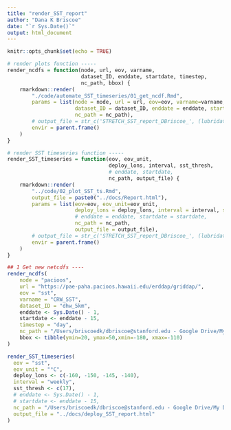 ```yaml
---
title: "render_SST_report"
author: "Dana K Briscoe"
date: "`r Sys.Date()`"
output: html_document
---
```


```r
knitr::opts_chunk$set(echo = TRUE)
```

```r
# render plots function -----
render_ncdfs = function(node, url, eov, varname,
                        dataset_ID, enddate, startdate, timestep,
                        nc_path, bbox) {
    rmarkdown::render(
        "./code/automate_SST_timeseries/01_get_ncdf.Rmd", 
        params = list(node = node, url = url, eov=eov, varname=varname,
                      dataset_ID = dataset_ID, enddate = enddate, startdate = startdate, 
                      nc_path = nc_path),
        # output_file = str_c('STRETCH_SST_report_DBriscoe_', (lubridate::today()-1), '.html'),
        envir = parent.frame()
    )
}
```

```r
# render SST timeseries function -----
render_SST_timeseries = function(eov, eov_unit,
                                 deploy_lons, interval, sst_thresh,
                                 # enddate, startdate, 
                                 nc_path, output_file) {
    rmarkdown::render(
        "../code/02_plot_SST_ts.Rmd", 
        output_file = paste0("../docs/Report.html"),
        params = list(eov=eov, eov_unit=eov_unit,
                      deploy_lons = deploy_lons, interval = interval, sst_thresh = sst_thresh,
                      # enddate = enddate, startdate = startdate,
                      nc_path = nc_path,
                      output_file = output_file),
        # output_file = str_c('STRETCH_SST_report_DBriscoe_', (lubridate::today()-1), '.html'),
        envir = parent.frame()
    )
}
```


```r
## 1 Get new netcdfs ----
render_ncdfs(
    node = "pacioos",
    url = "https://pae-paha.pacioos.hawaii.edu/erddap/griddap/",
    eov = "sst",
    varname = "CRW_SST",
    dataset_ID = "dhw_5km",
    enddate <- Sys.Date() - 1,
    startdate <- enddate - 15,
    timestep = "day",
    nc_path = "/Users/briscoedk/dbriscoe@stanford.edu - Google Drive/My Drive/ncdf/deploy_reports",
    bbox <- tibble(ymin=20, ymax=50,xmin=-180, xmax=-110)
)


```

```r

render_SST_timeseries(
  eov = "sst",
  eov_unit = "°C",
  deploy_lons <- c(-160, -150, -145, -140),
  interval = "weekly",
  sst_thresh <- c(17),
  # enddate <- Sys.Date() - 1,
  # startdate <- enddate - 15,
  nc_path = "/Users/briscoedk/dbriscoe@stanford.edu - Google Drive/My Drive/ncdf/deploy_reports",
  output_file = "../docs/deploy_SST_report.html"
)
```

```r

```


